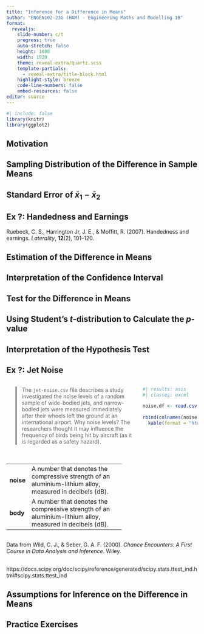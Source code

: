 ```yaml
---
title: "Inference for a Difference in Means"
author: "ENGEN102-23G (HAM) - Engineering Maths and Modelling 1B"
format:
  revealjs: 
    slide-number: c/t
    progress: true
    auto-stretch: false
    height: 1080
    width: 1920
    theme: reveal-extra/quartz.scss
    template-partials:
      - reveal-extra/title-block.html
    highlight-style: breeze
    code-line-numbers: false
    embed-resources: false
editor: source
---
```

  
```r
#| include: false
library(knitr)
library(ggplot2)
```

## Motivation

## Sampling Distribution of the Difference in Sample Means

## Standard Error of *x&#772;*~1~ &minus; *x&#772;*~2~

## [Ex ?:]{.red} Handedness and Earnings

::: {.aside}
Ruebeck, C. S., Harrington Jr, J. E., & Moffitt, R. (2007). Handedness and earnings. *Laterality*, **12**(2), 101--120.
:::

## Estimation of the Difference in Means

## Interpretation of the Confidence Interval

## Test for the Difference in Means

## Using Student's *t*-distribution to Calculate the *p*-value

## Interpretation of the Hypothesis Test

## [Ex ?:]{.red} Jet Noise

::::: {.columns}
:::: {.column width="70%"}
<blockquote style="border-left: 0.25em solid #685f5f;">
The `jet-noise.csv` file describes a study investigated the noise levels of a random sample of wide-bodied jets, and narrow-bodied jets were measured immediately after their wheels left the ground at an international airport. Why noise levels? The researchers thought it may influence the frequency of birds being hit by aircraft (as it is regarded as a safety hazard).
</blockquote>

::: {.fragment fragment-index=1 .orchid-table style="font-size: 0.9em; margin-top: 50px; width: 90%;"}
+:----------+:----------------------------------------------------------------------------------------------------------------------------+
| **noise** | A number that denotes the compressive strength of an aluminium-lithium alloy, measured in decibels (dB). 
+-----------+-----------------------------------------------------------------------------------------------------------------------------+
| **body**  | A number that denotes the compressive strength of an aluminium-lithium alloy, measured in decibels (dB). 
+-----------+-----------------------------------------------------------------------------------------------------------------------------+
:::
::::
:::: {.column width="30%" .fragment fragment-index=0}
```r
#| results: asis
#| classes: excel

noise.df <- read.csv("datasets/jet-noise.csv")
 
rbind(colnames(noise.df), head(noise.df, n = 14), rep("...", ncol(noise.df))) |>
  kable(format = "html", row.names = TRUE, col.names = LETTERS[1:ncol(noise.df)])
```
::::
:::::

::: {.aside}
Data from Wild, C. J., & Seber, G. A. F. (2000). *Chance Encounters: A First Course in Data Analysis and Inference*. Wiley.
:::

##

https://docs.scipy.org/doc/scipy/reference/generated/scipy.stats.ttest_ind.html#scipy.stats.ttest_ind

## Assumptions for Inference on the Difference in Means

## Practice Exercises {visibility="uncounted"}

<!-- https://docs.scipy.org/doc/scipy/reference/generated/scipy.stats.ttest_1samp.html#scipy.stats.ttest_1samp -->
